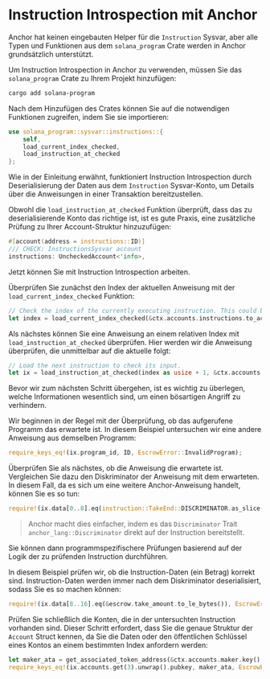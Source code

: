 
# Instruction Introspection mit Anchor

Anchor hat keinen eingebauten Helper für die `Instruction` Sysvar, aber alle Typen und Funktionen aus dem `solana_program` Crate werden in Anchor grundsätzlich unterstützt.

Um Instruction Introspection in Anchor zu verwenden, müssen Sie das `solana_program` Crate zu Ihrem Projekt hinzufügen:

```sh
cargo add solana-program
```

Nach dem Hinzufügen des Crates können Sie auf die notwendigen Funktionen zugreifen, indem Sie sie importieren:

```rust
use solana_program::sysvar::instructions::{
    self,
    load_current_index_checked, 
    load_instruction_at_checked
}; 
```

<ArticleSection name="Wie man Introspection verwendet" id="how-to-use-introspection" level="h2" />

Wie in der Einleitung erwähnt, funktioniert Instruction Introspection durch Deserialisierung der Daten aus dem `Instruction` Sysvar-Konto, um Details über die Anweisungen in einer Transaktion bereitzustellen.

Obwohl die `load_instruction_at_checked` Funktion überprüft, dass das zu deserialisierende Konto das richtige ist, ist es gute Praxis, eine zusätzliche Prüfung zu Ihrer Account-Struktur hinzuzufügen:

```rust
#[account(address = instructions::ID)]
/// CHECK: InstructionsSysvar account
instructions: UncheckedAccount<'info>,
```

Jetzt können Sie mit Instruction Introspection arbeiten.

Überprüfen Sie zunächst den Index der aktuellen Anweisung mit der `load_current_index_checked` Funktion:

```rust
// Check the index of the currently executing instruction. This could be in a different position than [0]).
let index = load_current_index_checked(&ctx.accounts.instructions.to_account_info())?;
```

Als nächstes können Sie eine Anweisung an einem relativen Index mit `load_instruction_at_checked` überprüfen. Hier werden wir die Anweisung überprüfen, die unmittelbar auf die aktuelle folgt:

```rust
// Load the next instruction to check its input.
let ix = load_instruction_at_checked(index as usize + 1, &ctx.accounts.instructions.to_account_info())?;
```

Bevor wir zum nächsten Schritt übergehen, ist es wichtig zu überlegen, welche Informationen wesentlich sind, um einen bösartigen Angriff zu verhindern.

Wir beginnen in der Regel mit der Überprüfung, ob das aufgerufene Programm das erwartete ist. In diesem Beispiel untersuchen wir eine andere Anweisung aus demselben Programm:

```rust
require_keys_eq!(ix.program_id, ID, EscrowError::InvalidProgram);
```

Überprüfen Sie als nächstes, ob die Anweisung die erwartete ist. Vergleichen Sie dazu den Diskriminator der Anweisung mit dem erwarteten. In diesem Fall, da es sich um eine weitere Anchor-Anweisung handelt, können Sie es so tun:

```rust
require!(ix.data[0..8].eq(instruction::TakeEnd::DISCRIMINATOR.as_slice()), EscrowError::InvalidIx);
```

> Anchor macht dies einfacher, indem es das `Discriminator` Trait `anchor_lang::Discriminator` direkt auf der
Instruction bereitstellt.

Sie können dann programmspezifischere Prüfungen basierend auf der Logik der zu prüfenden Instruction durchführen.

In diesem Beispiel prüfen wir, ob die Instruction-Daten (ein Betrag) korrekt sind. Instruction-Daten werden immer nach dem Diskriminator deserialisiert, sodass Sie es so machen können:

```rust
require!(ix.data[8..16].eq(&escrow.take_amount.to_le_bytes()), EscrowError::InvalidAmount);
```

Prüfen Sie schließlich die Konten, die in der untersuchten Instruction vorhanden sind. Dieser Schritt erfordert, dass Sie die genaue Struktur der `Account` Struct kennen, da Sie die Daten oder den öffentlichen Schlüssel eines Kontos an einem bestimmten Index anfordern werden:

```rust
let maker_ata = get_associated_token_address(&ctx.accounts.maker.key(), &escrow.mint_b);
require_keys_eq!(ix.accounts.get(3).unwrap().pubkey, maker_ata, EscrowError::InvalidMakerATA);
```
